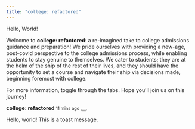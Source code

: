 ```yaml
---
title: "college: refactored"
---
```


Hello, World!

Welcome to **college: refactored**: a re-imagined take to college admissions guidance and preparation! We pride ourselves with providing a new-age, post-covid perspective to the college admissions process, while enabling students to stay genuine to themselves. We cater to students; they are at the helm of the ship of the rest of their lives, and they should have the opportunity to set a course and navigate their ship via decisions made, beginning foremost with college. 

For more information, toggle through the tabs. Hope you'll join us on this journey! 






<div class="toast" role="alert" aria-live="assertive" aria-atomic="true">

<div class="toast-header">
  <strong class="me-auto">college: refactored</strong>
  <small class="text-muted">11 mins ago</small>
  <button type="button" class="btn-close" data-bs-dismiss="toast" aria-label="Close"></button>
</div>

<div class="toast-body">
  Hello, world! This is a toast message.
</div>
</div>







 




